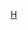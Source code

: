 {{Asbox
| image     = Hunan prfc map.png
| pix       = 30
| subject   = 
| qualifier = 關於[[湖南行政区划]]
| category  = 湖南行政区划小作品
| tempsort  = 
| name      = Template:湖南行政区划小作品
}}<noinclude>
[[Category:中国各省行政区划小作品模板|H]]
[[Category:湖南行政区划模板| ]]
</noinclude>